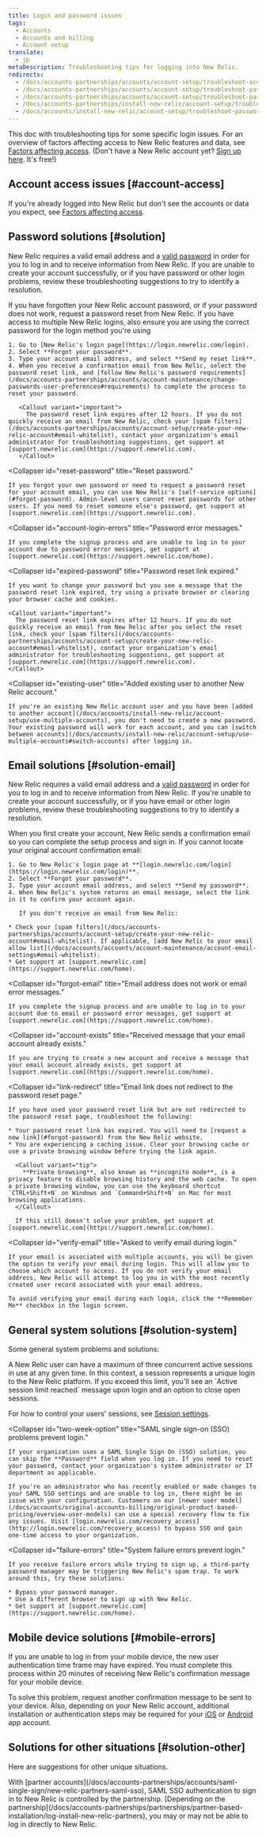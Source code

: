```yaml
---
title: Login and password issues
tags:
  - Accounts
  - Accounts and billing
  - Account setup
translate:
  - jp
metaDescription: Troubleshooting tips for logging into New Relic.
redirects:
  - /docs/accounts-partnerships/accounts/account-setup/troubleshoot-account-password-problems
  - /docs/accounts-partnerships/accounts/account-setup/troubleshoot-password-or-login-problems
  - /docs/accounts-partnerships/accounts/account-setup/troubleshoot-password-email-address-login-problems
  - /docs/accounts-partnerships/install-new-relic/account-setup/troubleshoot-password-email-address-login-problems
  - /docs/accounts/install-new-relic/account-setup/troubleshoot-password-email-address-login-problems
---
```


This doc with troubleshooting tips for some specific login issues. For an overview of factors affecting access to New Relic features and data, see [Factors affecting access](/docs/factors-affecting-access-features-data). (Don't have a New Relic account yet? [Sign up here](https://newrelic.com/signup). It's free!)

## Account access issues [#account-access]

If you're already logged into New Relic but don't see the accounts or data you expect, see [Factors affecting access](/docs/accounts/accounts-billing/general-account-settings/factors-affecting-access-features-data#account-access).

## Password solutions [#solution]

New Relic requires a valid email address and a [valid password](/docs/accounts-partnerships/accounts/account-maintenance/change-passwords-user-preferences#requirements) in order for you to log in and to receive information from New Relic. If you are unable to create your account successfully, or if you have password or other login problems, review these troubleshooting suggestions to try to identify a resolution.

<CollapserGroup>
  <Collapser
    id="forgot-password"
    title="Forgot your password, or your password does not work."
  >
    If you have forgotten your New Relic account password, or if your password does not work, request a password reset from New Relic. If you have access to multiple New Relic logins, also ensure you are using the correct password for the login method you're using

    1. Go to [New Relic's login page](https://login.newrelic.com/login).
    2. Select **Forgot your password**.
    3. Type your account email address, and select **Send my reset link**.
    4. When you receive a confirmation email from New Relic, select the password reset link, and [follow New Relic's password requirements](/docs/accounts-partnerships/accounts/account-maintenance/change-passwords-user-preferences#requirements) to complete the process to reset your password.

       <Callout variant="important">
         The password reset link expires after 12 hours. If you do not quickly receive an email from New Relic, check your [spam filters](/docs/accounts-partnerships/accounts/account-setup/create-your-new-relic-account#email-whitelist), contact your organization's email administrator for troubleshooting suggestions, get support at [support.newrelic.com](https://support.newrelic.com).
       </Callout>
  </Collapser>

  <Collapser
    id="reset-password"
    title="Reset password."
  >
    If you forgot your own password or need to request a password reset for your account email, you can use New Relic's [self-service options](#forgot-password). Admin-level users cannot reset passwords for other users. If you need to reset someone else's password, get support at [support.newrelic.com](https://support.newrelic.com).
  </Collapser>

  <Collapser
    id="account-login-errors"
    title="Password error messages."
  >
    If you complete the signup process and are unable to log in to your account due to password error messages, get support at [support.newrelic.com](https://support.newrelic.com/home).
  </Collapser>

  <Collapser
    id="expired-password"
    title="Password reset link expired."
  >
    If you want to change your password but you see a message that the password reset link expired, try using a private browser or clearing your browser cache and cookies.

    <Callout variant="important">
      The password reset link expires after 12 hours. If you do not quickly receive an email from New Relic after you select the reset link, check your [spam filters](/docs/accounts-partnerships/accounts/account-setup/create-your-new-relic-account#email-whitelist), contact your organization's email administrator for troubleshooting suggestions, get support at [support.newrelic.com](https://support.newrelic.com).
    </Callout>
  </Collapser>

  <Collapser
    id="existing-user"
    title="Added existing user to another New Relic account."
  >
    If you're an existing New Relic account user and you have been [added to another account](/docs/accounts/install-new-relic/account-setup/use-multiple-accounts), you don't need to create a new password. Your existing password will work for each account, and you can [switch between accounts](/docs/accounts/install-new-relic/account-setup/use-multiple-accounts#switch-accounts) after logging in.
  </Collapser>
</CollapserGroup>

## Email solutions [#solution-email]

New Relic requires a valid email address and a [valid password](/docs/accounts-partnerships/accounts/account-maintenance/change-passwords-user-preferences#requirements) in order for you to log in and to receive information from New Relic. If you're unable to create your account successfully, or if you have email or other login problems, review these troubleshooting suggestions to try to identify a resolution.

<CollapserGroup>
  <Collapser
    id="no-confirmation-email"
    title="Did not receive new account confirmation email."
  >
    When you first create your account, New Relic sends a confirmation email so you can complete the setup process and sign in. If you cannot locate your original account confirmation email:

    1. Go to New Relic's login page at **[login.newrelic.com/login](https://login.newrelic.com/login)**.
    2. Select **Forgot your password**.
    3. Type your account email address, and select **Send my password**.
    4. When New Relic's system returns an email message, select the link in it to confirm your account again.

       If you don't receive an email from New Relic:

    * Check your [spam filters](/docs/accounts-partnerships/accounts/account-setup/create-your-new-relic-account#email-whitelist). If applicable, [add New Relic to your email allow list](/docs/accounts/accounts/account-maintenance/account-email-settings#email-whitelist).
    * Get support at [support.newrelic.com](https://support.newrelic.com/home).
  </Collapser>

  <Collapser
    id="forgot-email"
    title="Email address does not work or email error messages."
  >
    If you complete the signup process and are unable to log in to your account due to email or password error messages, get support at [support.newrelic.com](https://support.newrelic.com/home).
  </Collapser>

  <Collapser
    id="account-exists"
    title="Received message that your email account already exists."
  >
    If you are trying to create a new account and receive a message that your email account already exists, get support at [support.newrelic.com](https://support.newrelic.com/home).
  </Collapser>

  <Collapser
    id="link-redirect"
    title="Email link does not redirect to the password reset page."
  >
    If you have used your password reset link but are not redirected to the password reset page, troubleshoot the following:

    * Your password reset link has expired. You will need to [request a new link](#forgot-password) from the New Relic website.
    * You are experiencing a caching issue. Clear your browsing cache or use a private browsing window before trying the link again.

      <Callout variant="tip">
        **Private browsing**, also known as **incognito mode**, is a privacy feature to disable browsing history and the web cache. To open a private browsing window, you can use the keyboard shortcut `CTRL+Shift+N` on Windows and `Command+Shift+N` on Mac for most browsing applications.
      </Callout>

      If this still doesn't solve your problem, get support at [support.newrelic.com](https://support.newrelic.com/home).
  </Collapser>

  <Collapser
    id="verify-email"
    title="Asked to verify email during login."
  >
    If your email is associated with multiple accounts, you will be given the option to verify your email during login. This will allow you to choose which account to access. If you do not verify your email address, New Relic will attempt to log you in with the most recently created user record associated with your email address.

    To avoid verifying your email during each login, click the **Remember Me** checkbox in the login screen.
  </Collapser>
</CollapserGroup>

## General system solutions [#solution-system]

Some general system problems and solutions:

<CollapserGroup>
  <Collapser
    id="active-session-limit"
    title="Active session limit reached"
  >
A New Relic user can have a maximum of three concurrent active sessions in use at any given time. In this context, a session represents a unique login to the New Relic platform. If you exceed this limit, you'll see an `Active session limit reached` message upon login and an option to close open sessions.

For how to control your users' sessions, see [Session settings](/docs/accounts/accounts-billing/new-relic-one-user-management/authentication-domains-saml-sso-scim-more#session-mgmt).  </Collapser>

  <Collapser
    id="two-week-option"
    title="SAML single sign-on (SSO) problems prevent login."
  >
    If your organization uses a SAML Single Sign On (SSO) solution, you can skip the **Password** field when you log in. If you need to reset your password, contact your organization's system administrator or IT department as applicable.

    If you're an administrator who has recently enabled or made changes to your SAML SSO settings and are unable to log in, there might be an issue with your configuration. Customers on our [newer user model](/docs/accounts/original-accounts-billing/original-product-based-pricing/overview-user-models) can use a special recovery flow to fix any issues. Visit [login.newrelic.com/recovery_access](http://login.newrelic.com/recovery_access) to bypass SSO and gain one-time access to your organization.
  </Collapser>

  <Collapser
    id="failure-errors"
    title="System failure errors prevent login."
  >
    If you receive failure errors while trying to sign up, a third-party password manager may be triggering New Relic's spam trap. To work around this, try these solutions:

    * Bypass your password manager.
    * Use a different browser to sign up with New Relic.
    * Get support at [support.newrelic.com](https://support.newrelic.com/home).
  </Collapser>
</CollapserGroup>

## Mobile device solutions [#mobile-errors]

If you are unable to log in from your mobile device, the new user authentication time frame may have expired. You must complete this process within 20 minutes of receiving New Relic's confirmation message for your mobile device.

To solve this problem, request another confirmation message to be sent to your device. Also, depending on your New Relic account, additional installation or authentication steps may be required for your [iOS](/docs/mobile-apps/new-relic-ios-app/features/ios-user-settings-authentication) or [Android](/docs/mobile-apps/new-relic-android-app/features/android-authentication) app account.

## Solutions for other situations [#solution-other]

Here are suggestions for other unique situations.

<CollapserGroup>
  <Collapser
    id="partner-errors"
    title="Unable to log in from your New Relic partner account."
  >
    With [partner accounts](/docs/accounts-partnerships/accounts/saml-single-sign/new-relic-partners-saml-sso), SAML SSO authentication to sign in to New Relic is controlled by the partnership. [Depending on the partnership](/docs/accounts-partnerships/partnerships/partner-based-installation/log-install-new-relic-partners), you may or may not be able to log in directly to New Relic.
  </Collapser>
</CollapserGroup>

